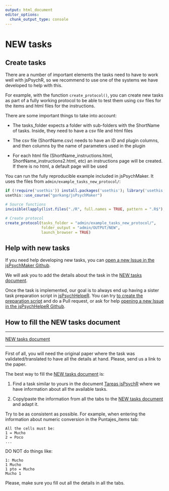 ```yaml
---
output: html_document
editor_options: 
  chunk_output_type: console
---
```

# NEW tasks {#Newtasks}

## Create tasks

There are a number of important elements the tasks need to have to work well with jsPsychR, so we recommend to use one of the systems we have developed to help with this.

For example, with the function `create_protocol()`, you can create new tasks as part of a fully working protocol to be able to test them using csv files for the items and html files for the instructions.  

There are some important things to take into account:   

- The tasks_folder expects a folder with sub-folders with the ShortName of tasks. Inside, they need to have a csv file and html files  

- The csv file (ShortName.csv) needs to have an ID and plugin columns, and then columns by the name of parameters used in the plugin  

- For each html file (ShortName_instructions.html, ShortName_instructions2.html, etc) an instructions page will be created. If there is no html, a default page will be used  

You can run the fully reproducible example included in jsPsychMaker. It uses the files from `admin/example_tasks_new_protocol/`:  

```r

if (!require('usethis')) install.packages('usethis'); library('usethis')
usethis::use_course("gorkang/jsPsychMaker")

# Source functions
invisible(lapply(list.files("./R", full.names = TRUE, pattern = ".R$"), source))

# Create protocol
create_protocol(tasks_folder = "admin/example_tasks_new_protocol/", 
                folder_output = "admin/OUTPUT/NEW", 
                launch_browser = TRUE)

```





## Help with new tasks {#HelpNewtasks}
If you need help developing new tasks, you can [open a new Issue in the jsPsychMaker Github](https://github.com/gorkang/jsPsychMaker/issues).

We will ask you to add the details about the task in the [NEW tasks document](https://docs.google.com/spreadsheets/d/1LAsyTZ2ZRP_xLiUBkqmawwnKWgy8OCwq4mmWrrc_rpQ/edit#gid=0).

Once the task is implemented, our goal is to always end up having a sister task preparation script in [jsPsychHelpeR](https://github.com/gorkang/jsPsychHelpeR). You can try [to create the preparation script](#create-new-tasks) and do a Pull request, or ask for help [opening a new Issue in the jsPsychHelpeR Github](https://github.com/gorkang/jsPsychHelpeR/issues).


## How to fill the NEW tasks document

---  

[NEW tasks document](https://docs.google.com/spreadsheets/d/1LAsyTZ2ZRP_xLiUBkqmawwnKWgy8OCwq4mmWrrc_rpQ/edit#gid=0)  

---  

First of all, you will need the original paper where the task was validated/translated to have all the details at hand. Please, send us a link to the paper.  

The best way to fill the [NEW tasks document](https://docs.google.com/spreadsheets/d/1LAsyTZ2ZRP_xLiUBkqmawwnKWgy8OCwq4mmWrrc_rpQ/edit#gid=0) is:  

1. Find a task similar to yours in the document [Tareas jsPsychR](https://docs.google.com/spreadsheets/d/1Eo0F4GcmqWZ1cghTpQlA4aHsc8kTABss-HAeimE2IqA/edit#gid=0) where we have information about all the available tasks.  

2. Copy/paste the information from all the tabs to the [NEW tasks document](https://docs.google.com/spreadsheets/d/1LAsyTZ2ZRP_xLiUBkqmawwnKWgy8OCwq4mmWrrc_rpQ/edit#gid=0) and adapt it.  



Try to be as consistent as possible. For example, when entering the information about numeric conversion in the Puntajes_items tab:

    All the cells must be:  
    1 = Mucho  
    2 = Poco  
    ...

DO NOT do things like:

    1: Mucho  
    1 Mucho  
    1 pto = Mucho  
    Mucho 1  

Please, make sure you fill out all the details in all the tabs.
